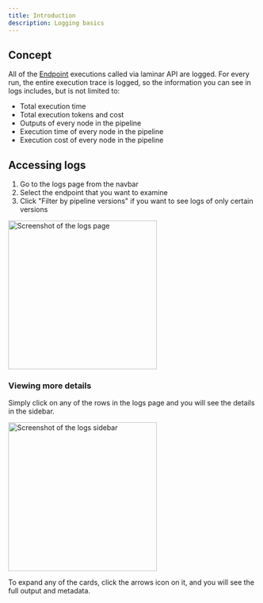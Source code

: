 ```yaml
---
title: Introduction
description: Logging basics
---
```


## Concept

All of the [Endpoint](/endpoints/introduction) executions called via laminar API are logged. For every run, the entire execution trace is logged, so the information you can see in logs includes, but is not limited to:

- Total execution time
- Total execution tokens and cost
- Outputs of every node in the pipeline
- Execution time of every node in the pipeline
- Execution cost of every node in the pipeline

## Accessing logs

1. Go to the logs page from the navbar
1. Select the endpoint that you want to examine
1. Click "Filter by pipeline versions" if you want to see logs of only certain versions

<Frame caption="Example Logs page">
<img height="300" src="/images/logs/logs-page.png" alt="Screenshot of the logs page"/>
</Frame>

### Viewing more details

Simply click on any of the rows in the logs page and you will see the details in the sidebar.

<Frame caption="Example log details">
<img height="300" src="/images/logs/logs-sidebar.png" alt="Screenshot of the logs sidebar"/>
</Frame>

To expand any of the cards, click the arrows icon on it, and you will see the full output and metadata.
